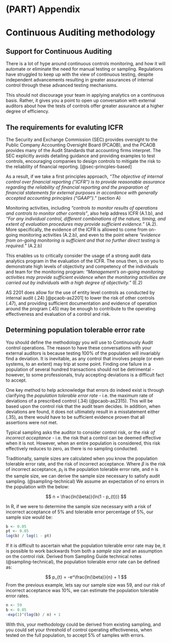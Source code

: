 # (PART) Appendix {-}

# Continuous Auditing methodology {#appendixct}

## Support for Continuous Auditing

There is a lot of hype around continuous controls monitoring, and how it will automate or eliminate the need for manual testing or sampling. Regulations have struggled to keep up with the view of continuous testing, despite independent advancements resulting in greater assurances of internal control through these advanced testing mechanisms.

This should not discourage your team in applying analytics on a continuous basis. Rather, it gives you a point to open up conversation with external auditors about how the tests of controls offer greater assurance at a higher degree of efficiency.

## The requirements for evaluting ICFR

The Security and Exchange Commission (SEC) provides oversight to the Public Company Accounting Oversight Board (PCAOB), and the PCAOB provides many of the Audit Standards that accounting firms interpret. The SEC explicitly avoids detailing guidance and providing examples to test controls, encouraging companies to design controls to mitigate the risk to the reliability of financial reporting. [@sec-princples-based] 

As a result, if we take a first principles approach, *"The objective of internal control over financial reporting ("ICFR") is to provide reasonable assurance regarding the reliability of financial reporting and the preparation of financial statements for external purposes in accordance with generally accepted accounting principles ("GAAP")."* (section A)

Monitoring activities, including *"controls to monitor results of operations and controls to monitor other controls"*, also help address ICFR (A.1.b), and *"For any individual control, different combinations of the nature, timing, and extent of evaluation procedures may provide sufficient evidence."* (A.2). More specifically, the evidence of the ICFR is allowed to come from on-going monitoring activities (A.2.b), and even to the point where *"evidence from on-going monitoring is sufficient and that no further direct testing is required."* (A.2.b)  

This enables us to critically consider the usage of a strong audit data analytics program in the evaluation of the ICFR. The onus then, is on you to demonstrate high levels of objectivity and competency of the individuals and team for the monitoring program: *"Management’s on-going monitoring activities may provide sufficient evidence when the monitoring activities are carried out by individuals with a high degree of objectivity."* (E.2)

AS 2201 does allow for the use of entity level controls as conducted by internal audit (.24) [@pcaob-as2201] to lower the risk of other controls (.47), and providing sufficient documentation and evidence of operation around the program (.45) may be enough to contribute to the operating effectiveness and evaluation of a control and risk.

## Determining population tolerable error rate

You should define the methodology you will use to Continuously Audit control operations. The reason to have these conversations with your external auditors is because testing 100% of the population will invariably find a deviation. It is inevitable, as any control that involves people (or even systems, to an extent) may trip at some point. Finding one failure in a population of several hundred transactions should not be detrimental - however, to some professionals, truly accepting deviations is a difficult fact to accept.

One key method to help acknowledge that errors do indeed exist is through clarifying the *population tolerable error rate* - i.e. the maximum rate of deviations of a prescribed control (.34) (@pcaob-as2315). This will be based upon the control risk that the audit team decides. In addition, when deviations are found, it does not ultimately result in a misstatement either (.35), as there would have to be sufficient evidence proven that all assertions were not met. 

Typical sampling asks the auditor to consider control risk, or the *risk of incorrect acceptance* - i.e. the risk that a control can be deemed effective when it is not. However, when an entire population is considered, this risk effectively reduces to zero, as there is no sampling conducted.

Traditionally, sample sizes are calculated when you know the population tolerable error rate, and the risk of incorrect acceptance. Where $\beta$ is the risk of incorrect acceptance, $p_{t}$ is the population tolerable error rate, and $n$ is the sample size, we can derive the sample size necessary to satisfy audit sampling. (@sampling-technical) We assume an expectation of no errors in the population with the below:

$$
n = \frac{ln(\beta)}{ln(1 - p_{t})}
$$

In R, if we were to determine the sample size necessary with a risk of incorrect acceptance of 5% and tolerable error percentage of 5%, our sample size would be:

```r
b <- 0.05
pt <- 0.05
log(b) / log(1 - pt)
```

If it is difficult to ascertain what the population tolerable error rate may be, it is possible to work backwards from both a *sample size* and an assumption on the control risk. Derived from Sampling Guide technical notes (@sampling-technical), the population tolerable error rate can be defined as:

$$
p_{t} = -e^\frac{ln(\beta)}{n} + 1
$$
From the previous example, lets say our sample size was 59, and our risk of incorrect acceptance was 10%, we can estimate the population tolerable error rates.

```r
n <- 59
b <- 0.05
-exp(1)^(log(b) / n) + 1
```

With this, your methodology could be derived from existing sampling, and you could set your threshold of control operating effectiveness, when tested on the full population, to accept 5% of samples with errors.